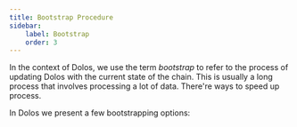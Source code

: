 ```yaml
---
title: Bootstrap Procedure
sidebar:
    label: Bootstrap
    order: 3
---
```




In the context of Dolos, we use the term _bootstrap_ to refer to the process of updating Dolos with the current state of the chain. This is usually a long process that involves processing a lot of data. There're ways to speed up process.

In Dolos we present a few bootstrapping options:

<CardGrid>
    <LinkCard title="Relay Node" href="./bootstrap/relay" />
    <LinkCard title="Mithril Snapshot" href="./bootstrap/mithril" />
</CardGrid>

